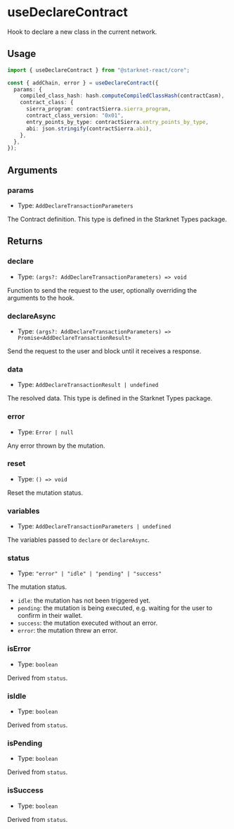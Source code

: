 # useDeclareContract

Hook to declare a new class in the current network.

## Usage

```ts twoslash
import { useDeclareContract } from "@starknet-react/core";

const { addChain, error } = useDeclareContract({
  params: {
    compiled_class_hash: hash.computeCompiledClassHash(contractCasm),
    contract_class: {
      sierra_program: contractSierra.sierra_program,
      contract_class_version: "0x01",
      entry_points_by_type: contractSierra.entry_points_by_type,
      abi: json.stringify(contractSierra.abi),
    },
  },
});
```

## Arguments

### params

- Type: `AddDeclareTransactionParameters`

The Contract definition. This type is defined in the Starknet Types package.

## Returns

### declare

- Type: `(args?: AddDeclareTransactionParameters) => void`

Function to send the request to the user, optionally overriding the arguments to the hook.

### declareAsync

- Type: `(args?: AddDeclareTransactionParameters) => Promise<AddDeclareTransactionResult>`

Send the request to the user and block until it receives a response.

### data

- Type: `AddDeclareTransactionResult | undefined`

The resolved data. This type is defined in the Starknet Types package.

### error

- Type: `Error | null`

Any error thrown by the mutation.

### reset

- Type: `() => void`

Reset the mutation status.

### variables

- Type: `AddDeclareTransactionParameters | undefined`

The variables passed to `declare` or `declareAsync`.

### status

- Type: `"error" | "idle" | "pending" | "success"`

The mutation status.

- `idle`: the mutation has not been triggered yet.
- `pending`: the mutation is being executed, e.g. waiting for the user to confirm in their wallet.
- `success`: the mutation executed without an error.
- `error`: the mutation threw an error.

### isError

- Type: `boolean`

Derived from `status`.

### isIdle

- Type: `boolean`

Derived from `status`.

### isPending

- Type: `boolean`

Derived from `status`.

### isSuccess

- Type: `boolean`

Derived from `status`.
